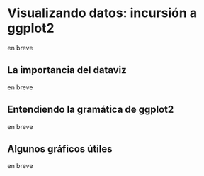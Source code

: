 # Visualizando datos: incursión a ggplot2 {#ggplot2}

en breve 

## La importancia del dataviz

en breve 

## Entendiendo la gramática de ggplot2

en breve 

## Algunos gráficos útiles

en breve 


